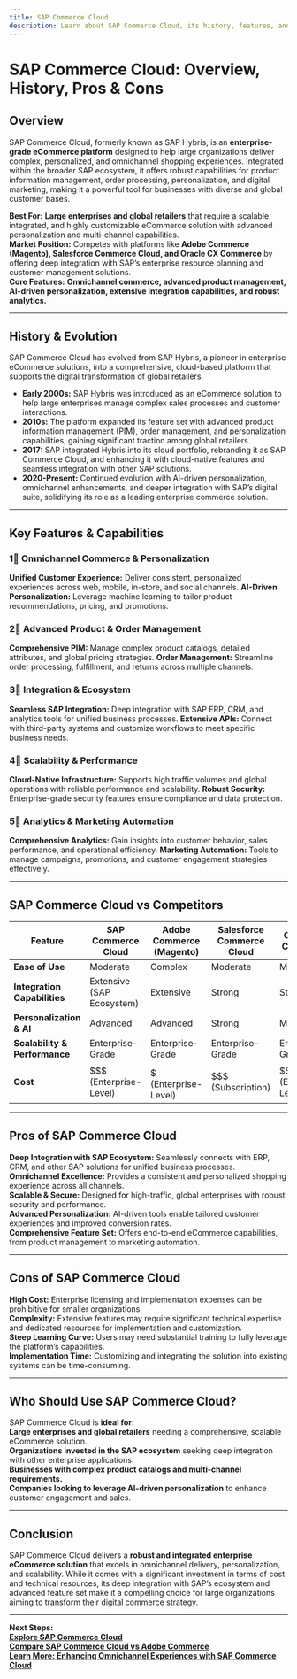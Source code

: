 ```yaml
---
title: SAP Commerce Cloud
description: Learn about SAP Commerce Cloud, its history, features, and how it compares to other enterprise eCommerce platforms.
---
```


# **SAP Commerce Cloud: Overview, History, Pros & Cons**

## **Overview**  
SAP Commerce Cloud, formerly known as SAP Hybris, is an **enterprise-grade eCommerce platform** designed to help large organizations deliver complex, personalized, and omnichannel shopping experiences. Integrated within the broader SAP ecosystem, it offers robust capabilities for product information management, order processing, personalization, and digital marketing, making it a powerful tool for businesses with diverse and global customer bases.

 **Best For:** **Large enterprises and global retailers** that require a scalable, integrated, and highly customizable eCommerce solution with advanced personalization and multi-channel capabilities.  
 **Market Position:** Competes with platforms like **Adobe Commerce (Magento), Salesforce Commerce Cloud, and Oracle CX Commerce** by offering deep integration with SAP’s enterprise resource planning and customer management solutions.  
 **Core Features:** **Omnichannel commerce, advanced product management, AI-driven personalization, extensive integration capabilities, and robust analytics.**

---

## **History & Evolution**  
SAP Commerce Cloud has evolved from SAP Hybris, a pioneer in enterprise eCommerce solutions, into a comprehensive, cloud-based platform that supports the digital transformation of global retailers.

- **Early 2000s:** SAP Hybris was introduced as an eCommerce solution to help large enterprises manage complex sales processes and customer interactions.
- **2010s:** The platform expanded its feature set with advanced product information management (PIM), order management, and personalization capabilities, gaining significant traction among global retailers.
- **2017:** SAP integrated Hybris into its cloud portfolio, rebranding it as SAP Commerce Cloud, and enhancing it with cloud-native features and seamless integration with other SAP solutions.
- **2020-Present:** Continued evolution with AI-driven personalization, omnichannel enhancements, and deeper integration with SAP’s digital suite, solidifying its role as a leading enterprise commerce solution.

---

## **Key Features & Capabilities**

### **1⃣ Omnichannel Commerce & Personalization**
 **Unified Customer Experience:** Deliver consistent, personalized experiences across web, mobile, in-store, and social channels.
 **AI-Driven Personalization:** Leverage machine learning to tailor product recommendations, pricing, and promotions.

### **2⃣ Advanced Product & Order Management**
 **Comprehensive PIM:** Manage complex product catalogs, detailed attributes, and global pricing strategies.
 **Order Management:** Streamline order processing, fulfillment, and returns across multiple channels.

### **3⃣ Integration & Ecosystem**
 **Seamless SAP Integration:** Deep integration with SAP ERP, CRM, and analytics tools for unified business processes.
 **Extensive APIs:** Connect with third-party systems and customize workflows to meet specific business needs.

### **4⃣ Scalability & Performance**
 **Cloud-Native Infrastructure:** Supports high traffic volumes and global operations with reliable performance and scalability.
 **Robust Security:** Enterprise-grade security features ensure compliance and data protection.

### **5⃣ Analytics & Marketing Automation**
 **Comprehensive Analytics:** Gain insights into customer behavior, sales performance, and operational efficiency.
 **Marketing Automation:** Tools to manage campaigns, promotions, and customer engagement strategies effectively.

---

## **SAP Commerce Cloud vs Competitors**

| Feature                          | SAP Commerce Cloud     | Adobe Commerce (Magento) | Salesforce Commerce Cloud | Oracle CX Commerce     |
|----------------------------------|------------------------|--------------------------|---------------------------|------------------------|
| **Ease of Use**                  |  Moderate             |  Complex               |  Moderate               |  Moderate             |
| **Integration Capabilities**     |  Extensive (SAP Ecosystem) |  Extensive         |  Strong                 |  Strong              |
| **Personalization & AI**         |  Advanced            |  Advanced              |  Strong                 |  Moderate             |
| **Scalability & Performance**    |  Enterprise-Grade    |  Enterprise-Grade      |  Enterprise-Grade       |  Enterprise-Grade     |
| **Cost**                         | $$$ (Enterprise-Level) | $$$$$ (Enterprise-Level)| $$$ (Subscription)         | $$$ (Enterprise-Level) |

---

## **Pros of SAP Commerce Cloud**  
 **Deep Integration with SAP Ecosystem:** Seamlessly connects with ERP, CRM, and other SAP solutions for unified business processes.  
 **Omnichannel Excellence:** Provides a consistent and personalized shopping experience across all channels.  
 **Scalable & Secure:** Designed for high-traffic, global enterprises with robust security and performance.  
 **Advanced Personalization:** AI-driven tools enable tailored customer experiences and improved conversion rates.  
 **Comprehensive Feature Set:** Offers end-to-end eCommerce capabilities, from product management to marketing automation.

---

## **Cons of SAP Commerce Cloud**  
 **High Cost:** Enterprise licensing and implementation expenses can be prohibitive for smaller organizations.  
 **Complexity:** Extensive features may require significant technical expertise and dedicated resources for implementation and customization.  
 **Steep Learning Curve:** Users may need substantial training to fully leverage the platform’s capabilities.  
 **Implementation Time:** Customizing and integrating the solution into existing systems can be time-consuming.

---

## **Who Should Use SAP Commerce Cloud?**  
SAP Commerce Cloud is **ideal for:**  
 **Large enterprises and global retailers** needing a comprehensive, scalable eCommerce solution.  
 **Organizations invested in the SAP ecosystem** seeking deep integration with other enterprise applications.  
 **Businesses with complex product catalogs and multi-channel requirements.**  
 **Companies looking to leverage AI-driven personalization** to enhance customer engagement and sales.

---

## **Conclusion**  
SAP Commerce Cloud delivers a **robust and integrated enterprise eCommerce solution** that excels in omnichannel delivery, personalization, and scalability. While it comes with a significant investment in terms of cost and technical resources, its deep integration with SAP’s ecosystem and advanced feature set make it a compelling choice for large organizations aiming to transform their digital commerce strategy.

---

 **Next Steps:**  
 **[Explore SAP Commerce Cloud](https://www.sap.com/products/commerce-cloud.html)**  
 **[Compare SAP Commerce Cloud vs Adobe Commerce](#)**  
 **[Learn More: Enhancing Omnichannel Experiences with SAP Commerce Cloud](#)**
